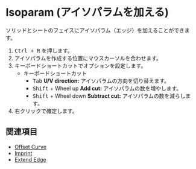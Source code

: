 
# Isoparam (アイソパラムを加える)

<Reference shortcut="Ctrl + R" command="Isoparam" button="" />

ソリッドとシートのフェイスにアイソパラム（エッジ）を加えることができます。

1. <kbd>Ctrl + R</kbd> を押します。
2. アイソパラムを作成する位置にマウスカーソルを合わせます。
3. キーボードショートカットでオプションを設定します。
   - <Kst>キーボードショートカット</Kst>
      - <kbd>Tab</kbd> **U/V direction:** アイソパラムの方向を切り替えます。
      - <kbd>Shift</kbd> + Wheel up **Add cut:** アイソパラムの数を増やします。
      - <kbd>Shift</kbd> + Wheel down **Subtract cut:** アイソパラムの数を減らします。
4. 右クリックで確定します。

<VideoPlayer fileName="isoparam"/>

## 関連項目
- [Offset Curve](./offset-curve)
- [Imprint](./imprint)
- [Extend Edge](./extend-edge)